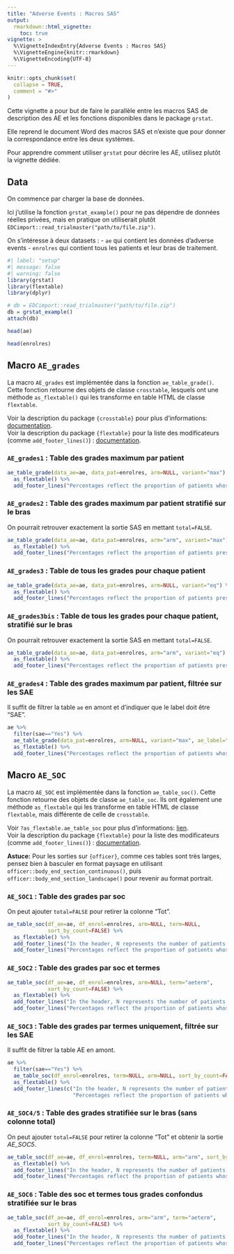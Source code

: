 ```yaml
---
title: "Adverse Events : Macros SAS"
output: 
  rmarkdown::html_vignette:
    toc: true
vignette: >
  %\VignetteIndexEntry{Adverse Events : Macros SAS}
  %\VignetteEngine{knitr::rmarkdown}
  %\VignetteEncoding{UTF-8}
---
```


```r
knitr::opts_chunk$set(
  collapse = TRUE,
  comment = "#>"
)
```

Cette vignette a pour but de faire le parallèle entre les macros SAS de description des AE et les fonctions disponibles dans le package `grstat`.

Elle reprend le document Word des macros SAS et n'existe que pour donner la correspondance entre les deux systèmes. 

Pour apprendre comment utiliser `grstat` pour décrire les AE, utilisez plutôt la vignette dédiée.

## Data

On commence par charger la base de données. 

Ici j'utilise la fonction `grstat_example()` pour ne pas dépendre de données réelles privées, mais en pratique on utiliserait plutôt `EDCimport::read_trialmaster("path/to/file.zip")`. 

On s'intéresse à deux datasets : 
-   `ae` qui contient les données d'adverse events
-   `enrolres` qui contient tous les patients et leur bras de traitement.

```r
#| label: "setup"
#| message: false
#| warning: false
library(grstat)
library(flextable)
library(dplyr)

# db = EDCimport::read_trialmaster("path/to/file.zip")
db = grstat_example()
attach(db)

head(ae)

head(enrolres)
```

## Macro `AE_grades`

La macro `AE_grades` est implémentée dans la fonction `ae_table_grade()`. Cette fonction retourne des objets de classe `crosstable`, lesquels ont une méthode `as_flextable()` qui les transforme en table HTML de classe `flextable`.

Voir la description du package `{crosstable}` pour plus d'informations: [documentation](https://danchaltiel.github.io/crosstable/reference/as_flextable.html). <br> Voir la description du package `{flextable}` pour la liste des modificateurs (comme `add_footer_lines()`) : [documentation](https://davidgohel.github.io/flextable/reference/index.html).


### `AE_grades1` : Table des grades maximum par patient

```r
ae_table_grade(data_ae=ae, data_pat=enrolres, arm=NULL, variant="max") %>% 
  as_flextable() %>% 
  add_footer_lines("Percentages reflect the proportion of patients whose maximum AE grade was as indicated.")
```

### `AE_grades2` : Table des grades maximum par patient stratifié sur le bras

On pourrait retrouver exactement la sortie SAS en mettant `total=FALSE`.

```r
ae_table_grade(data_ae=ae, data_pat=enrolres, arm="arm", variant="max") %>% 
  as_flextable() %>% 
  add_footer_lines("Percentages reflect the proportion of patients presenting at most one AE of given grade")
```

### `AE_grades3` : Table de tous les grades pour chaque patient

```r
ae_table_grade(data_ae=ae, data_pat=enrolres, arm=NULL, variant="eq") %>% 
  as_flextable() %>% 
  add_footer_lines("Percentages reflect the proportion of patients presenting at least one AE of given grade")
```

### `AE_grades3bis` : Table de tous les grades pour chaque patient, stratifié sur le bras

On pourrait retrouver exactement la sortie SAS en mettant `total=FALSE`.

```r
ae_table_grade(data_ae=ae, data_pat=enrolres, arm="arm", variant="eq") %>% 
  as_flextable() %>% 
  add_footer_lines("Percentages reflect the proportion of patients presenting at least one AE of given grade")
```

### `AE_grades4` : Table des grades maximum par patient, filtrée sur les SAE

Il suffit de filtrer la table `ae` en amont et d'indiquer que le label doit être "SAE".

```r
ae %>% 
  filter(sae=="Yes") %>% 
  ae_table_grade(data_pat=enrolres, arm=NULL, variant="max", ae_label="SAE") %>% 
  as_flextable() %>% 
  add_footer_lines("Percentages reflect the proportion of patients whose maximum SAE grade was as indicated.")
```


## Macro `AE_SOC`

La macro `AE_SOC` est implémentée dans la fonction `ae_table_soc()`. Cette fonction retourne des objets de classe `ae_table_soc`. Ils ont également une méthode `as_flextable` qui les transforme en table HTML de classe `flextable`, mais différente de celle de `crosstable`.


Voir `?as_flextable.ae_table_soc` pour plus d'informations: [lien](https://oncostat.github.io/grstat/reference/ae_table_soc.html). <br> Voir la description du package `{flextable}` pour la liste des modificateurs (comme `add_footer_lines()`) : [documentation](https://davidgohel.github.io/flextable/reference/index.html).

**Astuce:** Pour les sorties sur `{officer}`, comme ces tables sont très larges, pensez bien à basculer en format paysage en utilisant `officer::body_end_section_continuous()`, puis `officer::body_end_section_landscape()` pour revenir au format portrait.


### `AE_SOC1` : Table des grades par soc

On peut ajouter `total=FALSE` pour retirer la colonne "Tot".

```r
ae_table_soc(df_ae=ae, df_enrol=enrolres, arm=NULL, term=NULL, 
             sort_by_count=FALSE) %>% 
  as_flextable() %>% 
  add_footer_lines("In the header, N represents the number of patients.") %>% 
  add_footer_lines("Percentages reflect the proportion of patients whose maximum AE grade was as indicated.")
```


### `AE_SOC2` : Table des grades par soc et termes

```r
ae_table_soc(df_ae=ae, df_enrol=enrolres, arm=NULL, term="aeterm", 
             sort_by_count=FALSE) %>% 
  as_flextable() %>% 
  add_footer_lines("In the header, N represents the number of patients.") %>% 
  add_footer_lines("Percentages reflect the proportion of patients whose maximum AE grade was as indicated.")
```


### `AE_SOC3` : Table des grades par termes uniquement, filtrée sur les SAE

Il suffit de filtrer la table AE en amont.

```r
ae %>% 
  filter(sae=="Yes") %>%
  ae_table_soc(df_enrol=enrolres, term=NULL, arm=NULL, sort_by_count=FALSE) %>% 
  as_flextable() %>% 
  add_footer_lines(c("In the header, N represents the number of patients.",
                     "Percentages reflect the proportion of patients whose maximum SAE grade was as indicated."))
```


### `AE_SOC4/5` : Table des grades stratifiée sur le bras (sans colonne total)

On peut ajouter `total=FALSE` pour retirer la colonne "Tot" et obtenir la sortie *AE_SOC5*.

```r
ae_table_soc(df_ae=ae, df_enrol=enrolres, term=NULL, arm="arm", sort_by_count=FALSE) %>% 
  as_flextable() %>% 
  add_footer_lines("In the header, N represents the number of patients.") %>% 
  add_footer_lines("Percentages reflect the proportion of patients whose maximum AE grade was as indicated.")
```


### `AE_SOC6` : Table des soc et termes tous grades confondus stratifiée sur le bras

```r
ae_table_soc(df_ae=ae, df_enrol=enrolres, arm="arm", term="aeterm", 
             sort_by_count=FALSE) %>% 
  as_flextable() %>% 
  add_footer_lines("In the header, N represents the number of patients.") %>% 
  add_footer_lines("Percentages reflect the proportion of patients whose maximum AE grade was as indicated.")
```

